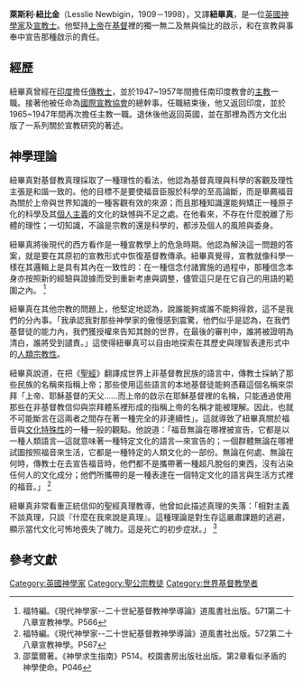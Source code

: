 '''萊斯利·紐比金'''（Lesslie Newbigin，1909－1998），又譯'''紐畢真'''，是一位[[英國|英國]][[神學家|神學家]]及[[宣教士|宣教士]]。他堅持[[上帝|上帝]]在[[基督|基督]]裡的獨一無二及無與倫比的啟示，和在宣教與事奉中宣告那種啟示的責任。

== 經歷 ==
紐畢真曾經在[[印度|印度]]擔任[[傳教士|傳教士]]，並於1947~1957年間擔任南印度教會的[[主教|主教]]一職。接著他被任命為[[國際宣教協會|國際宣教協會]]的總幹事。任職結束後，他又返回印度，並於1965~1947年間再次擔任主教一職。退休後他返回英國，並在那裡為西方文化出版了一系列關於宣教研究的著述。

== 神學理論 ==
紐畢真對基督教真理採取了一種理性的看法，他認為基督真理與科學的客觀及理性主張是和諧一致的。他的目標不是要使福音臣服於科學的至高論斷，而是舉薦福音為關於上帝與世界知識的一種客觀有效的來源；而且那種知識還能夠矯正一種原子化的科學及其[[個人主義|個人主義]]的文化的缺憾與不足之處。在他看來，不存在什麼脫離了形體的理性；一切知識，不論是宗教的還是科學的，都涉及個人的風險與委身。

紐畢真將後現代的西方看作是一種宣教學上的危急時期。他認為解決這一問題的答案，就是要在其原初的宣教形式中恢復基督教傳承。紐畢真覺得，宣教就像科學一樣在其邏輯上是具有其內在一致性的：在一種信念付諸實施的過程中，那種信念本身亦按照新的經驗與證據而受到重新考慮與調整，儘管這只是在它自己的用語的範圍之內。 <ref>福特編。《現代神學家--二十世紀基督教神學導論》道風書社出版。571第二十八章宣教神學。P566</ref>

紐畢真在其他宗教的問題上，他堅定地認為，說誰能夠或誰不能夠得救，這不是我們的分內事。「我承認我對那些神學家的傲慢感到震驚，他們似乎是認為，在我們基督徒的能力內，我們獲授權來告知其餘的世界，在最後的審判中，誰將被證明為清白，誰將受到譴責。」這使得紐畢真可以自由地探索在其歷史與理智表達形式中的[[人類宗教性|人類宗教性]]。

紐畢真說道，在把《[[聖經|聖經]]》翻譯成世界上非基督教民族的語言中，傳教士採納了那些民族的名稱來指稱上帝；那些使用這些語言的本地基督徒能夠憑藉這個名稱來崇拜「上帝、耶穌基督的天父……而上帝的啟示在耶穌基督裡的名稱，只能通過使用那些在非基督教信仰與崇拜體系裡形成的指稱上帝的名稱才能被理解。因此，也就不可能斷言在這兩者之間存在著一種完全的非連續性」。這就導致了紐畢真關於福音與[[文化特殊性|文化特殊性]]的一種一般的觀點。他說道：「福音無論在哪裡被宣告，它都是以一種人類語言—這就意味著一種特定文化的語言—來宣告的；一個群體無論在哪裡試圖按照福音來生活，它都是一種特定的人類文化的一部份。無論在何處、無論在何時，傳教士在去宣告福音時，他們都不是攜帶著一種超凡脫俗的東西，沒有沾染任何人的文化成分；他們所攜帶的是一種表達在一個特定文化的語言與生活方式裡的福音。」 <ref>福特編。《現代神學家--二十世紀基督教神學導論》道風書社出版。572第二十八章宣教神學。P567</ref>

紐畢真非常看重正統信仰的聖經真理教導，他曾如此描述真理的失落：「相對主義不談真理，只談『什麼在我來說是真理』。這種理論是對生存這嚴肅課題的逃避，顯示當代文化可怖地喪失了魄力。這是死亡的初步症狀。」 <ref>邵葉爾著。《神學求生指南》P514。校園書房出版社出版。第2章看似矛盾的神學使命。P046</ref>

== 參考文獻 ==
<references/>

{{Authority control}}
[[Category:英國神學家|Category:英國神學家]]
[[Category:聖公宗教徒|Category:聖公宗教徒]]
[[Category:世界基督教學者|Category:世界基督教學者]]